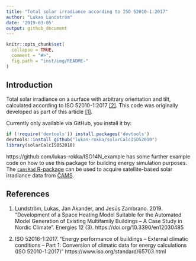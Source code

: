 ```yaml
---
title: "Total solar irradiance according to ISO 52010-1:2017"
author: "Lukas Lundström"
date: '2019-03-05'
output: github_document
---
```



```r
knitr::opts_chunk$set(
  collapse = TRUE,
  comment = "#>",
  fig.path = "inst/img/README-"
)
```

## Introduction

Total solar irradiance on a surface with arbitrary orientation and tilt, calculated according to ISO 52010-1:2017 [\[2\]][2]. This code was originally developed as part of this article [\[1\]][1]. 

Currently only available via GitHub, you install it by: 
```r
if (!require('devtools')) install.packages('devtools')
devtools::install_github("lukas-rokka/solarCalcISO52010")
library(solarCalcISO52010)
```
https://github.com/lukas-rokka/ISO14N_example has some further example code on how to use this package for building energy simulation purposes. The [`camsRad` R-package](https://github.com/ropensci/camsRad) can be used to acquire satellite-based solar irradiance data from [CAMS](http://www.soda-pro.com/web-services/radiation/cams-radiation-service).

## References

1. Lundström, Lukas, Jan Akander, and Jesús Zambrano. 2019. "Development of a Space Heating Model Suitable for the Automated Model Generation of Existing Multifamily Buildings -- A Case Study in Nordic Climate". Energies 12 (3).  https://doi.org/10.3390/en12030485

2. ISO 52016-1:2017. "Energy performance of buildings -- External climatic conditions -- Part 1: Conversion of climatic data for energy calculations (ISO 52010-1:2017)" https://www.iso.org/standard/65703.html


[1]: https://doi.org/10.3390/en12030485 "Lundström, Lukas, Jan Akander, and Jesús Zambrano. 2019. Development of a Space Heating Model Suitable for the Automated Model Generation of Existing Multifamily Buildings -- A Case Study in Nordic Climate. Energies 12 (3)."

[2]: https://www.iso.org/standard/65703.html "Energy performance of buildings -- External climatic conditions -- Part 1: Conversion of climatic data for energy calculations (ISO 52010-1:2017)."

